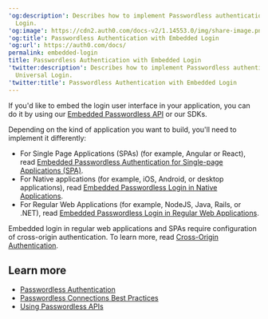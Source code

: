 ---
'og:description': Describes how to implement Passwordless authentication with Universal
  Login.
'og:image': https://cdn2.auth0.com/docs-v2/1.14553.0/img/share-image.png
'og:title': Passwordless Authentication with Embedded Login
'og:url': https://auth0.com/docs/
permalink: embedded-login
title: Passwordless Authentication with Embedded Login
'twitter:description': Describes how to implement Passwordless authentication with
  Universal Login.
'twitter:title': Passwordless Authentication with Embedded Login
---
If you'd like to embed the login user interface in your application, you can do it by using our [Embedded Passwordless API](/docs/authenticate/passwordless/implement-login/embedded-login/relevant-api-endpoints) or our SDKs.

Depending on the kind of application you want to build, you'll need to implement it differently:

* For Single Page Applications (SPAs) (for example, Angular or React), read [Embedded Passwordless Authentication for Single-page Applications (SPA)](/docs/authenticate/passwordless/implement-login/embedded-login/spa).
* For Native applications (for example, iOS, Android, or desktop applications), read [Embedded Passwordless Login in Native Applications](/docs/authenticate/passwordless/implement-login/embedded-login/native).
* For Regular Web Applications (for example, NodeJS, Java, Rails, or .NET), read [Embedded Passwordless Login in Regular Web Applications](/docs/authenticate/passwordless/implement-login/embedded-login/webapps).

Embedded login in regular web applications and SPAs require configuration of cross-origin authentication. To learn more, read [Cross-Origin Authentication](/docs/authenticate/login/cross-origin-authentication).

## Learn more

* [Passwordless Authentication](/docs/authenticate/passwordless)
* [Passwordless Connections Best Practices](/docs/authenticate/passwordless/best-practices)
* [Using Passwordless APIs](/docs/authenticate/passwordless/implement-login/embedded-login/relevant-api-endpoints)